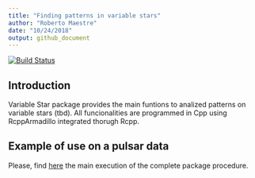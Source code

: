 ```yaml
---
title: "Finding patterns in variable stars"
author: "Roberto Maestre"
date: "10/24/2018"
output: github_document
---
```


[![Build Status](https://travis-ci.org/rmaestre/variableStars.svg?branch=master)](https://travis-ci.com/rmaestre/variableStars)


## Introduction

Variable Star package provides the main funtions to analized patterns on variable stars (tbd). All funcionalities are programmed in Cpp using RcppArmadillo integrated thorugh Rcpp.

## Example of use on a pulsar data

Please, find [here](docs/Experiments.md) the main execution of the complete package procedure.


